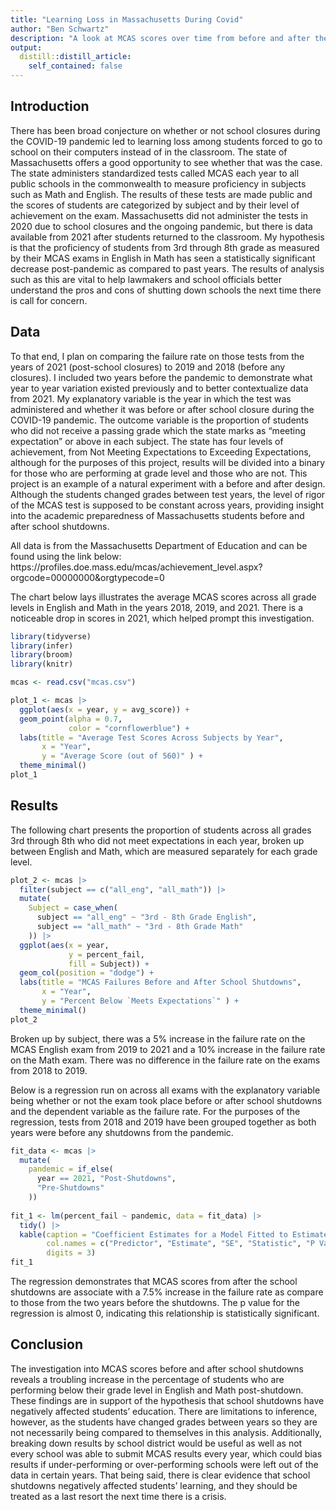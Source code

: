 ```yaml
---
title: "Learning Loss in Massachusetts During Covid"
author: "Ben Schwartz"
description: "A look at MCAS scores over time from before and after the school shutdowns during the COVID-19 pandemic"
output:
  distill::distill_article:
    self_contained: false
---
```




## Introduction

There has been broad conjecture on whether or not school closures during the COVID-19 pandemic led to learning loss among students forced to go to school on their computers instead of in the classroom. The state of Massachusetts offers a good opportunity to see whether that was the case. The state administers standardized tests called MCAS each year to all public schools in the commonwealth to measure proficiency in subjects such as Math and English. The results of these tests are made public and the scores of students are categorized by subject and by their level of achievement on the exam. Massachusetts did not administer the tests in 2020 due to school closures and the ongoing pandemic, but there is data available from 2021 after students returned to the classroom. My hypothesis is that the proficiency of students from 3rd through 8th grade as measured by their MCAS exams in English in Math has seen a statistically significant decrease post-pandemic as compared to past years. The results of analysis such as this are vital to help lawmakers and school officials better understand the pros and cons of shutting down schools the next time there is call for concern.

## Data

To that end, I plan on comparing the failure rate on those tests from the years of 2021 (post-school closures) to 2019 and 2018 (before any closures). I included two years before the pandemic to demonstrate what year to year variation existed previously and to better contextualize data from 2021. My explanatory variable is the year in which the test was administered and whether it was before or after school closure during the COVID-19 pandemic. The outcome variable is the proportion of students who did not receive a passing grade which the state marks as "meeting expectation" or above in each subject. The state has four levels of achievement, from Not Meeting Expectations to Exceeding Expectations, although for the purposes of this project, results will be divided into a binary for those who are performing at grade level and those who are not. This project is an example of a natural experiment with a before and after design. Although the students changed grades between test years, the level of rigor of the MCAS test is supposed to be constant across years, providing insight into the academic preparedness of Massachusetts students before and after school shutdowns.

All data is from the Massachusetts Department of Education and can be found using the link below:
https://profiles.doe.mass.edu/mcas/achievement_level.aspx?orgcode=00000000&orgtypecode=0

The chart below lays illustrates the average MCAS scores across all grade levels in English and Math in the years 2018, 2019, and 2021. There is a noticeable drop in scores in 2021, which helped prompt this investigation.
```r
library(tidyverse)
library(infer)
library(broom)
library(knitr)

mcas <- read.csv("mcas.csv")

plot_1 <- mcas |>
  ggplot(aes(x = year, y = avg_score)) +
  geom_point(alpha = 0.7, 
             color = "cornflowerblue") +
  labs(title = "Average Test Scores Across Subjects by Year", 
       x = "Year", 
       y = "Average Score (out of 560)" ) +
  theme_minimal()
plot_1
```

## Results




The following chart presents the proportion of students across all grades 3rd through 8th who did not meet expectations in each year, broken up between English and Math, which are measured separately for each grade level.
```r
plot_2 <- mcas |>
  filter(subject == c("all_eng", "all_math")) |>
  mutate(
    Subject = case_when(
      subject == "all_eng" ~ "3rd - 8th Grade English",
      subject == "all_math" ~ "3rd - 8th Grade Math"
    )) |>
  ggplot(aes(x = year, 
             y = percent_fail, 
             fill = Subject)) +
  geom_col(position = "dodge") +
  labs(title = "MCAS Failures Before and After School Shutdowns", 
       x = "Year", 
       y = "Percent Below `Meets Expectations`" ) +
  theme_minimal()
plot_2
```

Broken up by subject, there was a 5% increase in the failure rate on the MCAS English exam from 2019 to 2021 and a 10% increase in the failure rate on the Math exam. There was no difference in the failure rate on the exams from 2018 to 2019.




Below is a regression run on across all exams with the explanatory variable being whether or not the exam took place before or after school shutdowns and the dependent variable as the failure rate. For the purposes of the regression, tests from 2018 and 2019 have been grouped together as both years were before any shutdowns from the pandemic.
```r
fit_data <- mcas |>
  mutate(
    pandemic = if_else(
      year == 2021, "Post-Shutdowns",
      "Pre-Shutdowns"
    ))
  
fit_1 <- lm(percent_fail ~ pandemic, data = fit_data) |>
  tidy() |>
  kable(caption = "Coefficient Estimates for a Model Fitted to Estimate Variation in Failure Rate on Math and English MCAS",
        col.names = c("Predictor", "Estimate", "SE", "Statistic", "P Value"),
        digits = 3)
fit_1
```
The regression demonstrates that MCAS scores from after the school shutdowns are associate with a 7.5% increase in the failure rate as compare to those from the two years before the shutdowns. The p value for the regression is almost 0, indicating this relationship is statistically significant.

## Conclusion

The investigation into MCAS scores before and after school shutdowns reveals a troubling increase in the percentage of students who are performing below their grade level in English and Math post-shutdown. These findings are in support of the hypothesis that school shutdowns have negatively affected students' education. There are limitations to inference, however, as the students have changed grades between years so they are not necessarily being compared to themselves in this analysis. Additionally, breaking down results by school district would be useful as well as not every school was able to submit MCAS results every year, which could bias results if under-performing or over-performing schools were left out of the data in certain years. That being said, there is clear evidence that school shutdowns negatively affected students' learning, and they should be treated as a last resort the next time there is a crisis.
